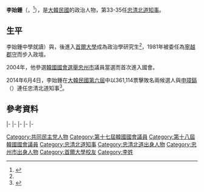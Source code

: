 {{Infobox_President
| name          = 李始鍾
| original_name = {{lang|ko|이시종}}
| image         = Korea 2013 World Rowing Championships 12.jpg
| office        = [[File:Flag_of_North_Chungcheong_Province.svg|22px]] 第33-35任[[忠清北道知事|忠清北道知事]]
| term_start    = 2010年7月1日
| term_end      = 2022年6月30日
| predecessor   = {{link-ko|鄭宇澤|정우택 (1953년)}}
| successor     = {{lk|金榮煥|김영환 (1955년)}}
| office1       = {{flagicon|ROK}} 第17-18屆[[韓國國會|韓國國會]]議員
| term_start1   = 2004年5月30日
| term_end1     = 2010年4月
| predecessor1  = 李源性
| constituency1 = [[忠清北道|忠清北道]][[忠州市|忠州市]]
| office2       = [[File:Flag_of_Chungju.svg|22px]] 第28-30任[[忠州市|忠州市]]市長
| term_start2   = 1995年7月1日
| term_end2     = 2003年12月17日
| predecessor2  = 이석의
| successor2    = 한창희
| office3       = [[File:Flag_of_Yeongwol.svg|22px]] 第35任[[寧越郡_(韓國)|寧越郡]][[郡守|郡守]]
| birth_date    = {{birth date and age|1947|4|18}}
| birth_place   = {{KOR}}[[忠清北道|忠清北道]][[忠州市|忠州市]]{{link-ko|周德邑|주덕읍}}
| native_place  = 
| spouse        = 金玉信（{{lang|ko|김옥신}}）
| marriage_date =
| children      = 2子1女
| bothers       = 
| religion      =
| nationality   = {{ROK}}
| party         = {{MPK}}
}}

'''李始鍾'''（{{lang-ko|'''이시종'''}}，{{bd|1947年|4月18日|||catIdx=L李始鍾}}<ref name=li>{{Cite web |url=http://e2014.joins.com/candidate/candidate_info.aspx?candi_seq1=26&candi_seq2=&candi_seq3=&l_id=191 |title=2014 전국동시지방선거 - 중앙일보 |access-date=2014-11-04 |archive-url=https://web.archive.org/web/20141104162626/http://e2014.joins.com/candidate/candidate_info.aspx?candi_seq1=26&candi_seq2=&candi_seq3=&l_id=191 |archive-date=2014-11-04 |dead-url=yes }}</ref>），是[[大韓民國|大韓民國]]的政治人物，第33-35任[[忠清北道知事|忠清北道知事]]。

==生平==
李始鍾中學就讀{{link-ko|清州高等學校|청주고등학교}}）與{{link-ko|光州第一高等學校|광주제일고등학교}}，後進入[[首爾大學|首爾大學]]成為政治學研究生<ref name=li/>，1981年被委任為[[寧越郡_(韓國)|寧越郡守]]而步入政壇。

2004年，他參選[[韓國國會|韓國國會]][[大韓民國第17屆國會議員選舉|選舉]][[忠州市|忠州市]]議員當選而首次進入國會。

2014年6月4日，李始鍾在[[大韓民國第六屆地方選舉|大韓民國第六屆]]{{link-ko|大韓民國第六屆廣域地方自治團體長選舉|대한민국 제6회 지방 선거 광역자치단체장|廣域地方自治團體長選舉}}中以361,114票擊敗名兩候選人{{link-ko|尹鎮植|윤진식}}與[[申璋鎬|申璋鎬]]（{{lang-ko|신장호}}）連任忠清北道知事<ref>{{Cite web |url=http://www.yonhapnews.co.kr/vote2014/2014/06/05/2501150000AKR20140605012851064.HTML |title=지역별뉴스(충북)｜연합뉴스 2014지방선거 |access-date=2014-11-04 |archive-date=2016-03-05 |archive-url=https://web.archive.org/web/20160305045129/http://www.yonhapnews.co.kr/vote2014/2014/06/05/2501150000AKR20140605012851064.HTML |dead-url=no }}</ref>。

==參考資料==
{{reflist}}

{{start box}}
{{s-gov}}
{{s-before|[[李吉元|李吉元]]}}
{{s-title|[[寧越郡|寧越郡守]]|1981年7月6日－1982年1月22日}}
{{s-after|[[朴東益|朴東益]]}}
|-
{{s-before|[[吳秉夏|吳秉夏]]}}
{{s-title|rows=2|[[忠州市|忠州市長]]|1989年1月1日－1991年1月9日<br>1995年7月1日－2003年12月17日}}
{{s-after|吳秉夏}}
|-
{{s-before|[[李錫義|李錫義]]}}
{{s-after|{{link-ko|韓昌熙|한창희}}}}
|-
{{s-before|[[李源性|李源性]]}}
{{s-title|[[韓國國會|韓國國會]]{{link-ko|忠州市國會議員|충주시의 국회의원|忠州市議員}}|2004年5月30日－2010年4月12日}}
{{s-after|{{link-ko|尹鎮植|윤진식}}|補選當選}}
|-
{{s-before|{{link-ko|鄭宇澤|정우택 (1953년)}}}}
{{s-title|{{link-ko|忠清北道知事列表|충청북도지사|忠清北道知事}}|2010年7月1日－}}
{{s-inc}}
|-
{{s-before|[[崔文洵|崔文洵]]|代理}}
{{s-title|{{link-ko|全國市道知事協議會|전국시도지사협의회}}主席|2014年7月1日－}}
{{s-inc}}
{{end box}}

{{韓國一級行政區首長}}
{{DEFAULTSORT:Lee Si-jong}}
[[Category:共同民主党人物|Category:共同民主党人物]]
[[Category:第十七屆韓國國會議員|Category:第十七屆韓國國會議員]]
[[Category:第十八屆韓國國會議員|Category:第十八屆韓國國會議員]]
[[Category:忠清北道知事|Category:忠清北道知事]]
[[Category:忠清北道出身人物|Category:忠清北道出身人物]]
[[Category:忠州市出身人物|Category:忠州市出身人物]]
[[Category:首爾大學校友|Category:首爾大學校友]]
[[Category:李姓|Category:李姓]]